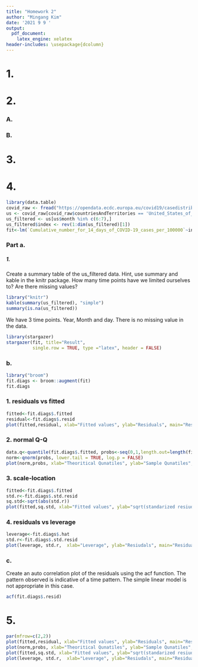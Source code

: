 ---
title: "Homework 2"
author: "Mingang Kim"
date: '2021 9 9 '
output:
  pdf_document:
    latex_engine: xelatex
header-includes: \usepackage{dcolumn}
---


# 1.

# 2.

### A.

\begin{enumerate}
\item Learn how to code neatly.
\item Improve visualization skill.
\item Code Latex without looking at cheat sheets.
\end{enumerate}


### B.

\begin{eqnarray}
P(X=x|N)=\frac{1}{N}, x=1,2,3,..,N \\
P(Y=y|n,p)= {{n}\choose{y}} p^{y}(1-p)^{n-y}, y=0,1,2,...,n  \\
P(X=x|r,p)={{x-1}\choose{r-1}}p^{r}(1-p)^{x-r}, x=r,r+1,...,
\end{eqnarray} 


# 3.
\begin{enumerate}
\item Rule 1: For Every Result, Keep Track of How It Was Produced
\begin{itemize}
\item There are many interrelated steps making raw data into the final result. 
\item It is important to record a name and version of the program, as well as the exact parameters and inputs that were used for reproducible research.
\item  Analysis can be reproduced by specifying the full analysis workflow in a form that allows for direct execution.
\item Challenges: How to record the whole steps briefly and exactly in a way that allows perfect sync with its final version.
\end{itemize}


\item Rule 2: Avoid Manual Data Manipulation Steps
\begin{itemize}
\item Avoid relying on manual procedures to modify data because  it is not efficient and easy to make error which makes reproduction difficult. 
\item  If manual operations are inevitable, note down which data files were modified or moved, and the purpose of execution as briefly as you can.
\item Challenges: Before recording manually, how to reproduce the analyses with manual procedures should be considered. 
\end{itemize}

\item Rule 3: Archive the Exact Versions of All External Programs Used
\begin{itemize}
\item  It is important to archive the exact versions of programs to avoid unnecessary hassle.
\item  Codes can only be executed in a specific version of program. 
\item Challenges: It is easy to think that the version is not important and newest version is good. 
\end{itemize}

\item Rule 4: Version Control All Custom Scripts
\begin{itemize}
\item In some cases, it is necessary to track down exact reproduction of results. 
\item Use Subversion, Git, or Mercurial to version control.
\item Challenges: Update the newest version of code on a regular basis and should not forget about version control.
\end{itemize}

\item Rule 5: Record All Intermediate Results, When Possible in Standardized Formats
\begin{itemize}
\item Intermediate results can reveal discrepancies and it will be a good way to uncover bugs or faulty interpretations.
\item It is possible to rerun the parts when the full process is not readily executable. 
\item It is possible to find on which steps problems appears. 
\item Without executing the full process, it is possible to examine the full process. 
\item Challenges: Archive intermediate result files will require a lot of storage.

\end{itemize}

\item Rule 6: For Analyses That Include Randomness, Note Underlying Random Seeds
\begin{itemize}
\item If random seed is not fixed, the same program will give different result every time. 
\item Thus, random seed should be recorded if analysis steps involve randomness. 
\item Challenges: There is no challenge but some codes can be run on specific random seeds. So the analyzer should keep in mind that the analyze can be reproduced in specific condition. 
\end{itemize}


\item Rule 7: Always Store Raw Data behind Plots
\begin{itemize}
\item If the raw data behind figures are stored in a systematic manner, given figures can be easily retrieved. 
\item If one really wants to read fine values in a figure, it is possible to consult the raw numbers.
\item Challenges: Raw data should be saved for backup before using it because data can be modified by mistake. 
\end{itemize}


\item Rule 8: Generate Hierarchical Analysis Output, Allowing Layers of Increasing Detail to Be Inspected
\begin{itemize}
\item It is not practical to incorporate various debug outputs in the source code of scripts and programs.
\item Rather than that, hypertext is useful to inspect the detailed values underlying the summaries.
\item Challenges: Summarizing results to be generated along with links that can be difficult and take a lot of time. 
\end{itemize}

\item Rule 9: Connect Textual Statements to Underlying Results
\begin{itemize}
\item Results and interpretations are located in different area and forms. 
\item Making this connection when it is needed may not be easy and error-prone.
\item To allow efficient retrieval, tools such as Sweave are recommended. 
\item Challenges: Locating the exact result underlying and supporting the statement will not be easy when it comes to a large pool of different analyses with various versions.
\end{itemize}

\item Rule 10: Provide Public Access to Scripts, Runs, and Results
\begin{itemize}
\item All input data, scripts, versions, parameters, and intermediate results should be made publicly and easily accessible for trustworthiness, and transparency.
\item Challenges: Some people will hesitate to share their code and data because they think it is their property and achievement. 
\end{itemize}
\end{enumerate}



# 4.
```{r}
library(data.table)
covid_raw <- fread("https://opendata.ecdc.europa.eu/covid19/casedistribution/csv")
us <- covid_raw[covid_raw$countriesAndTerritories == 'United_States_of_America',]
us_filtered <- us[us$month %in% c(6:7),]
us_filtered$index <- rev(1:dim(us_filtered)[1]) 
fit<-lm(`Cumulative_number_for_14_days_of_COVID-19_cases_per_100000`~index, data=us_filtered)
```
### Part a.

##### 1. 
Create a summary table of the us_filtered data. Hint, use summary and kable in the knitr package. How many time points have we limited ourselves to? Are there missing values?
  
```{r}
library("knitr")
kable(summary(us_filtered), "simple")
summary(is.na(us_filtered))
```

We have 3 time points. Year, Month and day. There is no missing value in the data. 

```{r, results='asis'}
library(stargazer)
stargazer(fit, title="Result",
          single.row = TRUE, type ="latex", header = FALSE)
```


### b.
```{r}
library("broom")
fit.diags <- broom::augment(fit)
fit.diags
```

### 1. residuals vs fitted

```{r}
fitted<-fit.diags$.fitted
residual<-fit.diags$.resid
plot(fitted,residual, xlab="Fitted values", ylab="Residuals", main="Residuals vs Fitted") 
```

### 2. normal Q-Q

```{r}
data.q<-quantile(fit.diags$.fitted, probs<-seq(0,1,length.out=length(fit.diags$.fitted)))
norm<-qnorm(probs, lower.tail = TRUE, log.p = FALSE)
plot(norm,probs, xlab="Theoritical Qunatiles", ylab="Sample Qunatiles", main = "Normal Q-Q plot")
```

### 3. scale-location

```{r}
fitted<-fit.diags$.fitted
std.r<-fit.diags$.std.resid
sq.std<-sqrt(abs(std.r))
plot(fitted,sq.std, xlab="Fitted values", ylab="sqrt(standarized resiudals)", main="Scale-location") 
```

### 4. residuals vs leverage

```{r}
leverage<-fit.diags$.hat
std.r<-fit.diags$.std.resid
plot(leverage, std.r,  xlab="Leverage", ylab="Resiudals", main="Residuals vs Leverage") 
```

### c. 

Create an auto correlation plot of the residuals using the acf function. The pattern observed is indicative of a time pattern. The simple linear model is not appropriate in this case.

```{r}
acf(fit.diags$.resid)
```


# 5.
```{r}
par(mfrow=c(2,2))
plot(fitted,residual, xlab="Fitted values", ylab="Residuals", main="Residuals vs Fitted")   
plot(norm,probs, xlab="Theoritical Qunatiles", ylab="Sample Qunatiles", main = "Normal Q-Q plot")
plot(fitted,sq.std, xlab="Fitted values", ylab="sqrt(standarized resiudals)", main="Scale-location") 
plot(leverage, std.r,  xlab="Leverage", ylab="Resiudals", main="Residuals vs Leverage") 
```